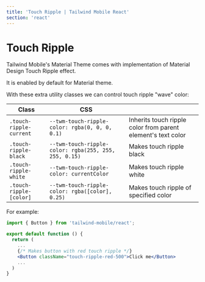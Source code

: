 ```yaml
---
title: 'Touch Ripple | Tailwind Mobile React'
section: 'react'
---
```


# Touch Ripple

Tailwind Mobile's Material Theme comes with implementation of Material Design Touch Ripple effect.

It is enabled by default for Material theme.

With these extra utility classes we can control touch ripple "wave" color:

| Class                   | CSS                                                   |                                                              |
| ----------------------- | ----------------------------------------------------- | ------------------------------------------------------------ |
| `.touch-ripple-current` | `--twm-touch-ripple-color: rgba(0, 0, 0, 0.1)`        | Inherits touch ripple color from parent element's text color |
| `.touch-ripple-black`   | `--twm-touch-ripple-color: rgba(255, 255, 255, 0.15)` | Makes touch ripple black                                     |
| `.touch-ripple-white`   | `--twm-touch-ripple-color: currentColor`              | Makes touch ripple white                                     |
| `.touch-ripple-[color]` | `--twm-touch-ripple-color: rgba([color], 0.25)`       | Makes touch ripple of specified color                        |

For example:

```jsx
import { Button } from 'tailwind-mobile/react';

export default function () {
  return (
    ...
    {/* Makes button with red touch ripple */}
    <Button className="touch-ripple-red-500">Click me</Button>
    ...
  )
}
```
